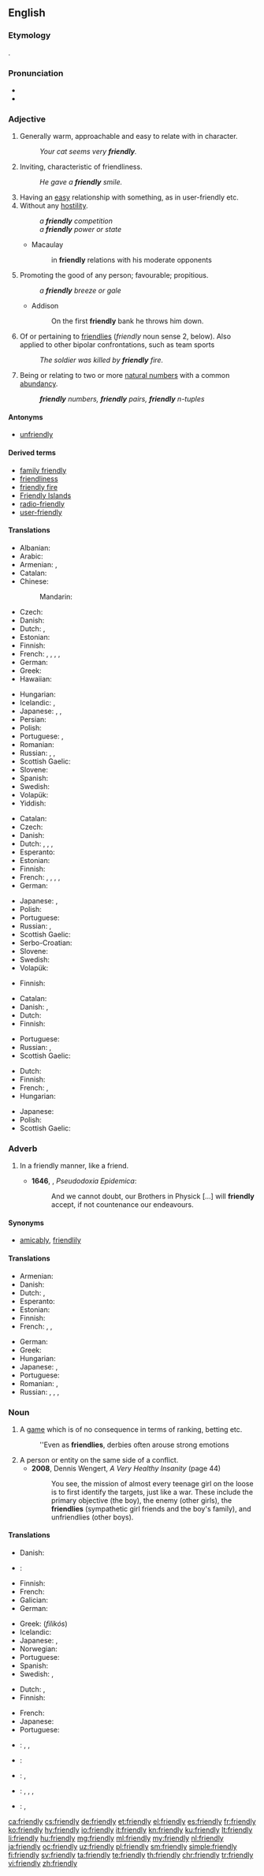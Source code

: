 ==English==

===Etymology===
{{suffix|friend|ly}}.

===Pronunciation===
* {{IPA|/ˈfrɛndli/|/ˈfrɛnli/}}
* {{audio|en-us-friendly.ogg|Audio (US)}}

===Adjective===
{{head|en|adjective|comparative|[[more]] friendly|or|friendlier|superlative|[[most]] friendly|or|friendliest}}

# Generally warm, approachable and easy to relate with in character.
#: ''Your cat seems very '''friendly'''.''
# Inviting, characteristic of friendliness.
#: ''He gave a '''friendly''' smile.''
# Having an [[easy]] relationship with something, as in user-friendly etc.
# Without any [[hostility]].
#: ''a '''friendly''' competition''
#: ''a '''friendly''' power or state''
#* Macaulay
#*: in '''friendly''' relations with his moderate opponents
# Promoting the good of any person; favourable; propitious.
#: ''a '''friendly''' breeze or gale''
#* Addison
#*: On the first '''friendly''' bank he throws him down.
# {{context|military|lang=en}} Of or pertaining to [[friendlies]] (''friendly'' noun sense 2, below). Also applied to other bipolar confrontations, such as team sports
#: ''The soldier was killed by '''friendly''' fire.''
# {{context|number theory|lang=en}} Being or relating to two or more [[natural number]]s with a common [[abundancy]].
#: '''''friendly''' numbers, '''friendly''' pairs, '''friendly''' n-tuples''

====Antonyms====
* [[unfriendly]]

====Derived terms====
* [[family friendly]]
* [[friendliness]]
* [[friendly fire]]
* [[Friendly Islands]]
* [[radio-friendly]]
* [[user-friendly]]

====Translations====
{{trans-top|warm, approachable}}
* Albanian: {{t|sq|miqësor}}
* Arabic: {{t|ar|لطيف|tr=laTiif}}
* Armenian: {{t|hy|բարեկամական|sc=Armn}}, {{t|hy|ընկերական|sc=Armn}}
* Catalan: {{t|ca|amistós}}
* Chinese:
*: Mandarin: {{t+|cmn|友好|tr=yǒuhǎo|sc=Hani}}
* Czech: {{t+|cs|přátelský|m}}
* Danish: {{t|da|venlig}}
* Dutch: {{t+|nl|vriendelijk}}, {{t+|nl|hartelijk}}
* Estonian: {{t|et|sõbralik}}
* Finnish: {{t+|fi|ystävällinen}}
* French: {{t+|fr|amical|m}}, {{t+|fr|amicale|f}}, {{t+|fr|aimable|m|f}}, {{t+|fr|gentil|m}}, {{t+|fr|gentille|f}}
* German: {{t+|de|freundlich}}
* Greek: {{t+|el|φιλικός}}
* Hawaiian: {{t|haw|aikāne}}
{{trans-mid}}
* Hungarian: {{t+|hu|barátságos}}
* Icelandic: {{t+|is|vingjarnlegur}}, {{t+|is|vinalegur}}
* Japanese: {{t+|ja|親切|tr=shinsetsu}}, {{t|ja|愛想のよい|tr=aisō no yoi}}, {{t|ja|人当たりのよい|tr=hitoatari no yoi}}
* Persian: {{t+|fa|دوستانه|tr=dustâne|sc=fa-Arab}}
* Polish: {{t+|pl|przyjazny|m}}
* Portuguese: {{t|pt|amigável}}, {{t|pt|amistoso}}
* Romanian: {{t|ro|prietenos}}
* Russian: {{t+|ru|дружелюбный|tr=druželjúbnyj}}, {{t+|ru|приветливый|tr=privétlivyj}}, {{t+|ru|любезный|tr=ljubéznyj|sc=Cyrl}}
* Scottish Gaelic: {{t|gd|càirdeil}}
* Slovene: {{t|sl|prijáteljski}}
* Spanish: {{t+|es|amistoso}}
* Swedish: {{t+|sv|vänlig}}
* Volapük: {{t+|vo|flenöfik}}
* Yiddish: {{t|yi|חבֿריש|tr=khaverish|sc=Hebr}}
{{trans-bottom}}

{{trans-top|characteristic of friendliness}}
* Catalan: {{t|ca|amistós}}
* Czech: {{t+|cs|přátelský}}
* Danish: {{t|da|venlig}}
* Dutch: {{t+|nl|vriendelijk}}, {{t+|nl|sympathiek}}, {{t+|nl|aangenaam}}, {{t+|nl|vriendschappelijk}}
* Esperanto: {{t|eo|amika}}
* Estonian: {{t|et|sõbralik}}
* Finnish: {{t+|fi|ystävällinen}}
* French: {{t+|fr|amical|m}}, {{t+|fr|amicale|f}}, {{t+|fr|aimable|m|f}}, {{t+|fr|gentil|m}}, {{t+|fr|gentille|f}}
* German: {{t+|de|freundlich}}
{{trans-mid}}
* Japanese: {{t|ja|気さく|tr=kisaku}}, {{t|ja|友好的|tr=yūkōteki}}
* Polish: {{t+|pl|przyjazny|m}}
* Portuguese: {{t|pt|amigável}}
* Russian: {{t+|ru|дружественный|tr=drúžestvennyj|sc=Cyrl}}, {{t+|ru|дружеский|tr=drúžeskij|sc=Cyrl}}
* Scottish Gaelic: {{t|gd|càirdeil}}
* Serbo-Croatian: {{t|sh|prijateljski|sc=Cyrl}}
* Slovene: {{t|sl|prijáteljski}}
* Swedish: {{t+|sv|vänlig}}
* Volapük: {{t+|vo|flenöfik}}
{{trans-bottom}}

{{trans-top|having an easy relationship}}
* Finnish: {{t+|fi|ystävällinen}}
{{trans-mid}}
{{trans-bottom}}

{{trans-top|without hostility}}
* Catalan: {{t|ca|amistós}}
* Danish: {{t|da|venligsindet}}, {{t|da|venskabelig}}
* Dutch: {{t+|nl|vriendschappelijk}}
* Finnish: {{t|fi|ystävällismielinen}}
{{trans-mid}}
* Portuguese: {{t|pt|amistoso}}
* Russian: {{t+|ru|дружественный|tr=drúžestvennyj|sc=Cyrl}}, {{t+|ru|товарищеский|tr=továriščeskij|sc=Cyrl}}
* Scottish Gaelic: {{t|gd|càirdeil}}
{{trans-bottom}}

{{trans-top|pertaining to friendlies in the conflict sense}}
* Dutch: {{t+|nl|bevriend}}
* Finnish: {{t+|fi|oma}}
* French: {{t+|fr|allié|m}}, {{t+|fr|alliée|f}}
* Hungarian: {{t+|hu|baráti}}
{{trans-mid}}
* Japanese: {{t|ja|味方|tr=mikata no|alt=味方の}} {{qualifier|adnominal}}
* Polish: {{t+|pl|przyjazny|m}}
* Scottish Gaelic: {{t|gd|càirdeil}}
{{trans-bottom}}

===Adverb===
{{en-adv}}

# {{context|now|_|rare|lang=en}} In a friendly manner, like a friend.
#* '''1646''', {{w|Thomas Browne}}, ''Pseudodoxia Epidemica'':
#*: And we cannot doubt, our Brothers in Physick [...] will '''friendly''' accept, if not countenance our endeavours.

====Synonyms====
* [[amicably]], [[friendlily]]

====Translations====
{{trans-top|in a friendly manner}}
* Armenian: {{t|hy|ընկերաբար}}
* Danish: {{t|da|venligt}}
* Dutch: {{t+|nl|vriendelijk}}, {{t+|nl|vriendschappelijk}}
* Esperanto: {{t|eo|amike}}
* Estonian: {{t|et|sõbralikult}}
* Finnish: {{t+|fi|ystävällinen|alt=ystävällisesti}}
* French: {{t+|fr|amicalement}}, {{t+|fr|aimablement}}, {{t+|fr|gentiment}}
{{trans-mid}}
* German: {{t+|de|freundlich}}
* Greek: {{t+|el|φιλικά}}
* Hungarian: {{t+|hu|barátságosan}}
* Japanese: {{t|ja|友好的|tr=yūkōteki ni|alt=友好的に}}, {{t|ja|気さく|tr=kisaku ni|alt=気さくに}}
* Portuguese: {{t|pt|amigavelmente}}
* Romanian: {{t|ro|prietenește}}, {{t|ro|(în mod) prietenos}}
* Russian: {{t+|ru|дружелю́бно}}, {{t+|ru|приве́тливо}}, {{t+|ru|любе́зно}}, {{t+|ru|дру́жественно}}
{{trans-bottom}}

===Noun===
{{en-noun|friendlies}}

# {{context|sports|lang=en}} A [[game]] which is of no consequence in terms of ranking, betting etc.
#: ''Even as '''friendlies''', derbies often arouse strong emotions
# A person or entity on the same side of a conflict.
#* '''2008''', Dennis Wengert, ''A Very Healthy Insanity'' (page 44)
#*: You see, the mission of almost every teenage girl on the loose is to first identify the targets, just like a war. These include the primary objective (the boy), the enemy (other girls), the '''friendlies''' (sympathetic girl friends and the boy's family), and unfriendlies (other boys).

====Translations====
{{trans-top|(''sports'') game}}
* Danish: {{t|da|venskabskamp|c}}
* {{ttbc|nl}}: {{t|nl|[[vriendschappelijke]] [[wedstrijd]]}} <!-- was "vriendschappelijke wedstrijd" - assumed sum-of-parts; if an idiom, use {{t}} instead of {{t-SOP}}. see [[User:Kephir/gadgets/xte#Translation_fixing]] -->
* Finnish: {{t|fi|ystävyysottelu}}
* French: {{t+|fr|match amical|m}}
* Galician: {{t+|gl|amigable|m}}
* German: {{t+|de|Freundschaftsspiel|n}}
{{trans-mid}}
* Greek: {{t+|el|φιλικός|m}} (''filikós'')
* Icelandic: {{t|is|vináttuleikur|m}}
* Japanese: {{t|ja|親善試合|tr=''shinzenjiai''}}, {{t|ja|フレンドシップマッチ|tr=''furendoshippu macchi''}}
* Norwegian: {{t|no|vennskapskamp}}
* Portuguese: {{t|pt|amistoso|m}}
* Spanish: {{t+|es|amistoso|m}}
* Swedish: {{t|sv|träningsmatch|c}}, {{t|sv|vänskapsmatch|c}}
{{trans-bottom}}

{{trans-top|someone of the same side}}
* Dutch: {{qualifier|partij/soldaat etc.}} {{t+|nl|bevriende}}, {{t+|nl|bondgenoot|m}}
* Finnish: {{t+|fi|oma}}
{{trans-mid}}
* French: {{t+|fr|ami}}
* Japanese: {{t|ja|味方|tr=''mikata''}}
* Portuguese: {{t+|pt|amigo|m}}
{{trans-bottom}}

{{checktrans-top}}
* {{ttbc|bg}}: {{t+|bg|приятелски|m|sc=Cyrl}}, {{t+|bg|дружески|m|sc=Cyrl}}, {{t+|bg|приветлив|m|sc=Cyrl}}
* {{ttbc|it}}: {{t+|it|amichevole|m|f}}
{{trans-mid}}
* {{ttbc|no}}: {{t+|no|vennlig}}, {{t|no|sympatisk}}
* {{ttbc|ro}}: {{t+|ro|amical|m}}, {{qualifier|1}} {{t|ro|amicală|f}}, {{t|ro|prietenos|m}}, {{qualifier|2}} {{t|ro|prietenoasă|f}}
* {{ttbc|es}}: {{t+|es|amistoso|m}}, {{t|es|amistosa|f}}
{{trans-bottom}}

[[ca:friendly]]
[[cs:friendly]]
[[de:friendly]]
[[et:friendly]]
[[el:friendly]]
[[es:friendly]]
[[fr:friendly]]
[[ko:friendly]]
[[hy:friendly]]
[[io:friendly]]
[[it:friendly]]
[[kn:friendly]]
[[ku:friendly]]
[[lt:friendly]]
[[li:friendly]]
[[hu:friendly]]
[[mg:friendly]]
[[ml:friendly]]
[[my:friendly]]
[[nl:friendly]]
[[ja:friendly]]
[[oc:friendly]]
[[uz:friendly]]
[[pl:friendly]]
[[sm:friendly]]
[[simple:friendly]]
[[fi:friendly]]
[[sv:friendly]]
[[ta:friendly]]
[[te:friendly]]
[[th:friendly]]
[[chr:friendly]]
[[tr:friendly]]
[[vi:friendly]]
[[zh:friendly]]